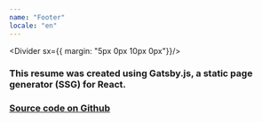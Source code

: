 ```yaml
---
name: "Footer"
locale: "en"
---
```



<Divider sx={{ margin: "5px 0px 10px 0px"}}/>

### This resume was created using Gatsby.js, a static page generator (SSG) for React. 
### [Source code on Github](https://github.com/firsttris/gatsby-mui-cv)